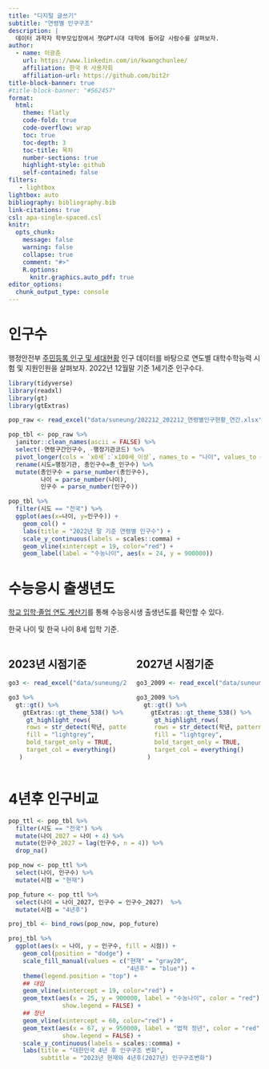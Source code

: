 ```yaml
---
title: "디지털 글쓰기"
subtitle: "연령별 인구구조"
description: |
  데이터 과학자 학부모입장에서 챗GPT시대 대학에 들어갈 사람수를 살펴보자.
author:
  - name: 이광춘
    url: https://www.linkedin.com/in/kwangchunlee/
    affiliation: 한국 R 사용자회
    affiliation-url: https://github.com/bit2r
title-block-banner: true
#title-block-banner: "#562457"
format:
  html:
    theme: flatly
    code-fold: true
    code-overflow: wrap
    toc: true
    toc-depth: 3
    toc-title: 목차
    number-sections: true
    highlight-style: github    
    self-contained: false
filters:
   - lightbox
lightbox: auto
bibliography: bibliography.bib
link-citations: true
csl: apa-single-spaced.csl
knitr:
  opts_chunk: 
    message: false
    warning: false
    collapse: true
    comment: "#>" 
    R.options:
      knitr.graphics.auto_pdf: true
editor_options: 
  chunk_output_type: console
---
```


# 인구수

행정안전부 [주민등록 인구 및 세대현황](https://jumin.mois.go.kr/) 인구 데이터를 바탕으로 연도별 대학수학능력 시험 및 지원인원을 살펴보자. 2022년 12월말 기준 1세기준 인구수다.

```r
library(tidyverse)
library(readxl)
library(gt)
library(gtExtras)

pop_raw <- read_excel("data/suneung/202212_202212_연령별인구현황_연간.xlsx", skip=3)

pop_tbl <- pop_raw %>% 
  janitor::clean_names(ascii = FALSE) %>% 
  select(-연령구간인구수, -행정기관코드) %>% 
  pivot_longer(cols = `x0세`:`x100세_이상`, names_to = "나이", values_to = "인구수") %>% 
  rename(시도=행정기관, 총인구수=총_인구수) %>% 
  mutate(총인구수 = parse_number(총인구수),
         나이 = parse_number(나이),
         인구수 = parse_number(인구수))

```

```r
pop_tbl %>% 
  filter(시도 == "전국") %>% 
  ggplot(aes(x=나이, y=인구수)) +
    geom_col() +
    labs(title = "2022년 말 기준 연령별 인구수") +
    scale_y_continuous(labels = scales::comma) +
    geom_vline(xintercept = 19, color="red") +
    geom_label(label = "수능나이", aes(x = 24, y = 900000))
```


# 수능응시 출생년도

[학교 입학·졸업 연도 계산기](https://superkts.com/cal/school/student/2009)를 통해 수능응시생 출생년도를 확인할 수 있다. 

[한국 나이 및 한국 나이 8세 입학 기준.]{.aside}

:::::{.columns}
:::{.column}

## 2023년 시점기준

```r
go3 <- read_excel("data/suneung/202212_202212_연령별인구현황_연간.xlsx", sheet= "고3_2023년")

go3 %>% 
  gt::gt() %>% 
    gtExtras::gt_theme_538() %>% 
     gt_highlight_rows(
     rows = str_detect(학년, pattern = "고등학교 3학년"),
     fill = "lightgrey",
     bold_target_only = TRUE,
     target_col = everything()
   )  
```

:::

:::{.column}

## 2027년 시점기준

```r
go3_2009 <- read_excel("data/suneung/202212_202212_연령별인구현황_연간.xlsx", sheet= "고3_2027년")

go3_2009 %>% 
  gt::gt() %>% 
    gtExtras::gt_theme_538() %>% 
     gt_highlight_rows(
     rows = str_detect(학년, pattern = "고등학교 3학년"),
     fill = "lightgrey",
     bold_target_only = TRUE,
     target_col = everything()
   )
```
:::

:::::


# 4년후 인구비교

```r
pop_ttl <- pop_tbl %>% 
  filter(시도 == "전국") %>% 
  mutate(나이_2027 = 나이 + 4) %>% 
  mutate(인구수_2027 = lag(인구수, n = 4)) %>% 
  drop_na() 

pop_now <- pop_ttl %>% 
  select(나이, 인구수) %>% 
  mutate(시점 = "현재")

pop_future <- pop_ttl %>% 
  select(나이 = 나이_2027, 인구수 = 인구수_2027)  %>% 
  mutate(시점 = "4년후")

proj_tbl <- bind_rows(pop_now, pop_future)

proj_tbl %>% 
  ggplot(aes(x = 나이, y = 인구수, fill = 시점)) +
    geom_col(position = "dodge") +
    scale_fill_manual(values = c("현재" = "gray20",
                                 "4년후" = "blue")) +
    theme(legend.position = "top") +
    ## 대입
    geom_vline(xintercept = 19, color="red") +
    geom_text(aes(x = 25, y = 900000, label = "수능나이", color = "red"), 
               show.legend = FALSE) +
    ## 정년
    geom_vline(xintercept = 60, color="red") +
    geom_text(aes(x = 67, y = 950000, label = "법적 정년", color = "red"), 
               show.legend = FALSE) +
    scale_y_continuous(labels = scales::comma) +
    labs(title = "대한민국 4년 후 인구구조 변화",
         subtitle = "2023년 현재와 4년후(2027년) 인구구조변화")

```



